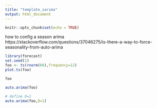 ```yaml
---
title: "template_sarima"
output: html_document
---
```


```r
knitr::opts_chunk$set(echo = TRUE)
```

how to config a season arima
https://stackoverflow.com/questions/37046275/is-there-a-way-to-force-seasonality-from-auto-arima
```r
library(forecast)
set.seed(1)
foo <- ts(rnorm(60),frequency=12)
plot.ts(foo)
```
```r
foo
```


```r
auto.arima(foo)
```
```r
# define D=1
auto.arima(foo,D=1)
```

